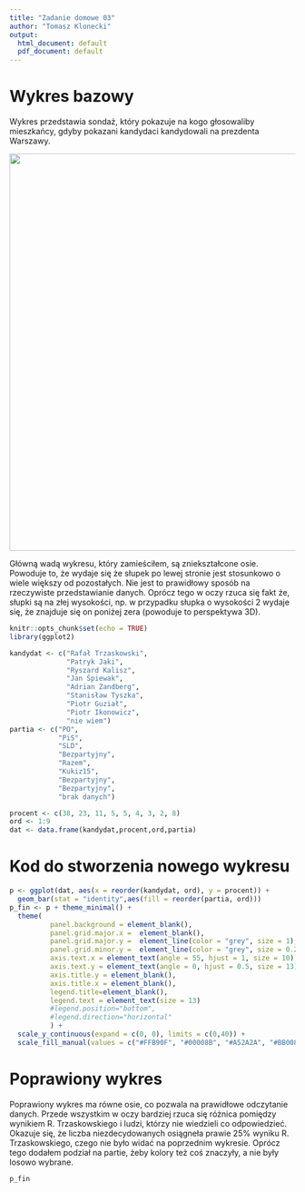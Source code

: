 ---
title: "Zadanie domowe 03"
author: "Tomasz Klonecki"
output:
  html_document: default
  pdf_document: default
---
# Wykres bazowy
Wykres przedstawia sondaż, który pokazuje na kogo głosowaliby mieszkańcy, gdyby pokazani kandydaci kandydowali na prezdenta Warszawy.

<center>
![](przed.png){width=700px}
</center>


Główną wadą wykresu, który zamieściłem, są zniekształcone osie. Powoduje to, że wydaje się że słupek po lewej stronie jest stosunkowo o wiele większy od pozostałych. Nie jest to prawidłowy sposób na rzeczywiste przedstawianie danych. Oprócz tego w oczy rzuca się fakt że, słupki są na złej wysokości, np. w przypadku słupka o wysokości 2 wydaje się, że znajduje się on poniżej zera (powoduje to perspektywa 3D).

```{r setup, include=FALSE, echo=FALSE}
knitr::opts_chunk$set(echo = TRUE)
library(ggplot2)
```
```{r, wczytanie danych, include = FALSE, echo = FALSE}
kandydat <- c("Rafał Trzaskowski", 
              "Patryk Jaki", 
              "Ryszard Kalisz", 
              "Jan Śpiewak", 
              "Adrian Zandberg", 
              "Stanisław Tyszka", 
              "Piotr Guział", 
              "Piotr Ikonowicz",
              "nie wiem")
partia <- c("PO",
            "PiS",
            "SLD",
            "Bezpartyjny",
            "Razem",
            "Kukiz15",
            "Bezpartyjny",
            "Bezpartyjny",
            "brak danych")

procent <- c(38, 23, 11, 5, 5, 4, 3, 2, 8)
ord <- 1:9
dat <- data.frame(kandydat,procent,ord,partia)
```

# Kod do stworzenia nowego wykresu
```{r, kod do stworzenia poprawionego wykresu}
p <- ggplot(dat, aes(x = reorder(kandydat, ord), y = procent)) + 
  geom_bar(stat = "identity",aes(fill = reorder(partia, ord)))
p_fin <- p + theme_minimal() +
  theme(
          panel.background = element_blank(),    
          panel.grid.major.x =  element_blank(),
          panel.grid.major.y =  element_line(color = "grey", size = 1),
          panel.grid.minor.y =  element_line(color = "grey", size = 0.2),
          axis.text.x = element_text(angle = 55, hjust = 1, size = 10),
          axis.text.y = element_text(angle = 0, hjust = 0.5, size = 13),
          axis.title.y = element_blank(),
          axis.title.x = element_blank(),
          legend.title=element_blank(),
          legend.text = element_text(size = 13)
          #legend.position="bottom",
          #legend.direction="horizontal"
          ) + 
  scale_y_continuous(expand = c(0, 0), limits = c(0,40)) +
  scale_fill_manual(values = c("#FFB90F", "#00008B", "#A52A2A", "#BB008B", "red", "grey", "#556B2F"))
```

# Poprawiony wykres
Poprawiony wykres ma równe osie, co pozwala na prawidłowe odczytanie danych. Przede wszystkim w oczy bardziej rzuca się różnica pomiędzy wynikiem R. Trzaskowskiego i ludzi, którzy nie wiedzieli co odpowiedzieć. Okazuje się, że liczba niezdecydowanych osiągneła prawie 25% wyniku R. Trzaskowskiego, czego nie było widać na poprzednim wykresie. Oprócz tego dodałem podział na partie, żeby kolory też coś znaczyły, a nie były losowo wybrane.
```{r, echo=FALSE, fig.align='center'}
p_fin
```


